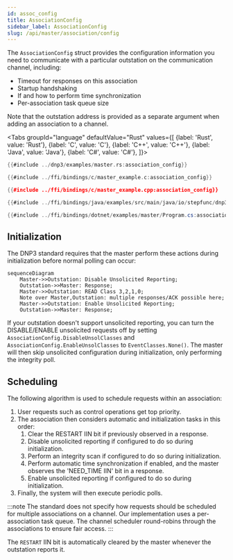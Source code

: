 ```yaml
---
id: assoc_config
title: AssociationConfig
sidebar_label: AssociationConfig
slug: /api/master/association/config
---
```



The `AssociationConfig` struct provides the configuration information you need to communicate with a particular outstation on the communication channel, including:

* Timeout for responses on this association
* Startup handshaking
* If and how to perform time synchronization
* Per-association task queue size

Note that the outstation address is provided as a separate argument when adding an association to a channel.

<Tabs
groupId="language"
defaultValue="Rust"
values={[
{label: 'Rust', value: 'Rust'},
{label: 'C', value: 'C'},
{label: 'C++', value: 'C++'},
{label: 'Java', value: 'Java'},
{label: 'C#', value: 'C#'},
]}>
<TabItem value="Rust">

```rust
{{#include ../dnp3/examples/master.rs:association_config}}
```

</TabItem>
<TabItem value="C">

```c
{{#include ../ffi/bindings/c/master_example.c:association_config}}
```

</TabItem>
<TabItem value="C++">

```cpp
{{#include ../ffi/bindings/c/master_example.cpp:association_config}}
```

</TabItem>
<TabItem value="Java">

```java
{{#include ../ffi/bindings/java/examples/src/main/java/io/stepfunc/dnp3/examples/MasterExample.java:association_config}}
```

</TabItem>
<TabItem value="C#">

```csharp
{{#include ../ffi/bindings/dotnet/examples/master/Program.cs:association_config}}
```

</TabItem>
</Tabs>

## Initialization

The DNP3 standard requires that the master perform these actions during initialization before normal polling can occur:

```mermaid
sequenceDiagram
    Master->>Outstation: Disable Unsolicited Reporting;
    Outstation->>Master: Response;
    Master->>Outstation: READ Class 3,2,1,0; 
    Note over Master,Outstation: multiple responses/ACK possible here;
    Master->>Outstation: Enable Unsolicited Reporting;
    Outstation->>Master: Response;
```

If your outstation doesn't support unsolicited reporting, you can turn the DISABLE/ENABLE unsolicited requests off by setting
`AssociationConfig.DisableUnsolClasses` and `AssociationConfig.EnableUnsolClasses` to `EventClasses.None()`. The master will then skip unsolicited configuration during initialization, only performing the integrity poll.

## Scheduling

The following algorithm is used to schedule requests within an association:

1. User requests such as control operations get top priority.
2. The association then considers automatic and initialization tasks in this order:
   1. Clear the RESTART IIN bit if previously observed in a response.
   2. Disable unsolicited reporting if configured to do so during initialization.
   3. Perform an integrity scan if configured to do so during initialization.
   4. Perform automatic time synchronization if enabled, and the master observes the 'NEED_TIME IIN' bit in a response.
   5. Enable unsolicited reporting if configured to do so during initialization.
3. Finally, the system will then execute periodic polls.

:::note
The standard does not specify how requests should be scheduled for multiple associations on a channel. Our implementation uses a per-association task queue. The channel scheduler round-robins through the associations to ensure fair access.
:::

The `RESTART` IIN bit is automatically cleared by the master whenever the outstation reports it.
